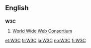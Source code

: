 ==English==
==={{initialism}}===
'''W3C'''

#[[w:World Wide Web Consortium|World Wide Web Consortium]]

[[et:W3C]]
[[fr:W3C]]
[[ja:W3C]]
[[no:W3C]]
[[fi:W3C]]